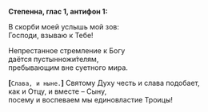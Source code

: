 **Степенна, глас 1, антифон 1:**

В скорби моей услышь мой зов:  
Господи, взываю к Тебе!

Непрестанное стремление к Богу  
даётся пустынножи́телям,  
пребывающим вне суетного мира.

**[**`Слава, и ныне.`**]** Святому Духу честь и слава подобает,  
как и Отцу, и вместе – Сыну,  
посему и воспеваем мы единовластие Троицы!
